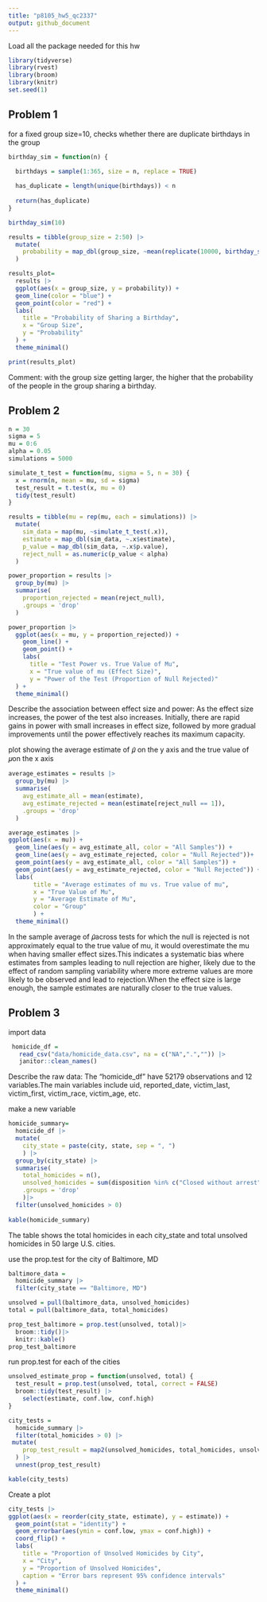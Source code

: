 ```yaml
---
title: "p8105_hw5_qc2337"
output: github_document
---
```


Load all the package needed for this hw
```r
library(tidyverse)
library(rvest)
library(broom)
library(knitr)
set.seed(1)

```

## Problem 1

for a fixed group size=10, checks whether there are duplicate birthdays in the group
```r

birthday_sim = function(n) {

  birthdays = sample(1:365, size = n, replace = TRUE)
  
  has_duplicate = length(unique(birthdays)) < n
  
  return(has_duplicate)
}

birthday_sim(10)
```


```r
results = tibble(group_size = 2:50) |> 
  mutate(
    probability = map_dbl(group_size, ~mean(replicate(10000, birthday_sim(.x))))
  )

results_plot=
  results |> 
  ggplot(aes(x = group_size, y = probability)) +
  geom_line(color = "blue") +
  geom_point(color = "red") +
  labs(
    title = "Probability of Sharing a Birthday",
    x = "Group Size",
    y = "Probability"
  ) +
  theme_minimal()

print(results_plot)
```

Comment: with the group size getting larger, the higher that the probability of the people in the group sharing a birthday. 


## Problem 2

```r
n = 30
sigma = 5
mu = 0:6
alpha = 0.05
simulations = 5000
```


```r
simulate_t_test = function(mu, sigma = 5, n = 30) {
  x = rnorm(n, mean = mu, sd = sigma)
  test_result = t.test(x, mu = 0)
  tidy(test_result)
}

results = tibble(mu = rep(mu, each = simulations)) |> 
  mutate(
    sim_data = map(mu, ~simulate_t_test(.x)),
    estimate = map_dbl(sim_data, ~.x$estimate),
    p_value = map_dbl(sim_data, ~.x$p.value),
    reject_null = as.numeric(p_value < alpha)
  )

power_proportion = results |> 
  group_by(mu) |> 
  summarise(
    proportion_rejected = mean(reject_null),
    .groups = 'drop'
  )

power_proportion |> 
  ggplot(aes(x = mu, y = proportion_rejected)) +
    geom_line() +  
    geom_point() + 
    labs(
      title = "Test Power vs. True Value of Mu",
      x = "True value of mu (Effect Size)",
      y = "Power of the Test (Proportion of Null Rejected)"
  ) +
  theme_minimal()
```

Describe the association between effect size and power:
As the effect size increases, the power of the test also increases. 
Initially, there are rapid gains in power with small increases in effect size, followed by more gradual improvements until the power effectively reaches its maximum capacity.


plot showing the average estimate of 𝜇̂ on the y axis and the true value of 𝜇on the x axis
```r
average_estimates = results |> 
  group_by(mu) |> 
  summarise(
    avg_estimate_all = mean(estimate),
    avg_estimate_rejected = mean(estimate[reject_null == 1]),
    .groups = 'drop'
  )

average_estimates |> 
ggplot(aes(x = mu)) +
  geom_line(aes(y = avg_estimate_all, color = "All Samples")) +
  geom_line(aes(y = avg_estimate_rejected, color = "Null Rejected"))+
  geom_point(aes(y = avg_estimate_all, color = "All Samples")) +
  geom_point(aes(y = avg_estimate_rejected, color = "Null Rejected")) +
  labs(
       title = "Average estimates of mu vs. True value of mu",
       x = "True Value of Mu",
       y = "Average Estimate of Mu",
       color = "Group"
       ) +
  theme_minimal()
```

In the sample average of 𝜇̂across tests for which the null is rejected is not  approximately equal to the true value of mu, it would overestimate the mu when having smaller effect sizes.This indicates a systematic bias where estimates from samples leading to null rejection are higher, likely due to the effect of random sampling variability where more extreme values are more likely to be observed and lead to rejection.When the effect size is large enough, the sample estimates are naturally closer to the true values.


## Problem 3

import data
```r
 homicide_df =  
   read_csv("data/homicide_data.csv", na = c("NA",".","")) |> 
   janitor::clean_names()
```

Describe the raw data: The "homicide_df" have 52179 observations and 12 variables.The main variables include uid, reported_date, victim_last, victim_first, victim_race, victim_age, etc.


make a new variable
```r
homicide_summary= 
  homicide_df |> 
  mutate(
    city_state = paste(city, state, sep = ", ")
    ) |> 
  group_by(city_state) |> 
  summarise(
    total_homicides = n(),
    unsolved_homicides = sum(disposition %in% c("Closed without arrest", "Open/No arrest"), na.rm = TRUE),
    .groups = 'drop'
    )|> 
  filter(unsolved_homicides > 0)
  
kable(homicide_summary)
```
The table shows the total homicides in each city_state and total unsolved homicides in 50 large U.S. cities.


use the prop.test for the city of Baltimore, MD
```r
baltimore_data = 
  homicide_summary |> 
  filter(city_state == "Baltimore, MD")

unsolved = pull(baltimore_data, unsolved_homicides)
total = pull(baltimore_data, total_homicides)

prop_test_baltimore = prop.test(unsolved, total)|>
  broom::tidy()|>
  knitr::kable()
prop_test_baltimore
```

run prop.test for each of the cities
```r
unsolved_estimate_prop = function(unsolved, total) {
  test_result = prop.test(unsolved, total, correct = FALSE)
  broom::tidy(test_result) |> 
    select(estimate, conf.low, conf.high)
}

city_tests =
  homicide_summary |> 
  filter(total_homicides > 0) |> 
 mutate(
    prop_test_result = map2(unsolved_homicides, total_homicides, unsolved_estimate_prop)
  ) |>
  unnest(prop_test_result)

kable(city_tests)
```

Create a plot 
```r
city_tests |> 
ggplot(aes(x = reorder(city_state, estimate), y = estimate)) +
  geom_point(stat = "identity") + 
  geom_errorbar(aes(ymin = conf.low, ymax = conf.high)) +
  coord_flip() +
  labs(
    title = "Proportion of Unsolved Homicides by City",
    x = "City",
    y = "Proportion of Unsolved Homicides",
    caption = "Error bars represent 95% confidence intervals"
  ) +
  theme_minimal() 
```






